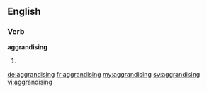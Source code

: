 ==English==

===Verb===
'''aggrandising'''

# {{present participle of|aggrandise}}

[[de:aggrandising]]
[[fr:aggrandising]]
[[my:aggrandising]]
[[sv:aggrandising]]
[[vi:aggrandising]]